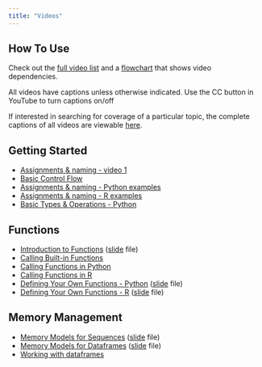 ```yaml
---
title: "Videos"
---
```

## How To Use

Check out the [full video list](./guide.html) and a [flowchart](gfx/Flowchart.jpg) that shows video dependencies.

All videos have captions unless otherwise indicated.  Use the CC button in YouTube to turn captions on/off

If interested in searching for coverage of a particular topic, the complete captions of all videos are viewable [here](https://docs.google.com/document/d/1Aj2NEE8PwzdjAXffKrh6OV3lafPbbTgQUC4FqYzBYcE/edit?usp=sharing).

## Getting Started

- [Assignments & naming - video 1](https://youtu.be/HGzkFGonGD4)
- [Basic Control Flow](https://youtu.be/kHIBVxOG2MA)
- [Assignments & naming - Python examples](https://youtu.be/jWRvUSBgdik)
- [Assignments & naming - R examples](https://youtu.be/n8rDAk95Eu8)
- [Basic Types & Operations -  Python](https://youtu.be/vjwnt_XVKXQ)

## Functions

- [Introduction to Functions](https://youtu.be/BKoZ0gl8lMo) ([slide](gfx/Intro-to-Functions.pdf) file)
- [Calling Built-in Functions](https://youtu.be/EJPIPWC8gm0)
- [Calling Functions in Python](https://youtu.be/GN1fM_OHINE)
- [Calling Functions in R](https://youtu.be/XHjD4OKzbUs)
- [Defining Your Own Functions - Python](https://youtu.be/94-r-UyW1uc) ([slide](gfx/WritingFunctionsInPython.pdf) file)
- [Defining Your Own Functions - R](https://youtu.be/g2rZ6-OiBVY) ([slide](gfx/WritingFunctionsInR.pdf) file)

## Memory Management

- [Memory Models for Sequences](https://youtu.be/AM26uLNwP8A) ([slide](gfx/SequenceMemoryModels.pdf) file)
- [Memory Models for Dataframes](https://youtu.be/FJJUc0E8zTs) ([slide](gfx/MemoryModelsForDataFrames.pdf) file)
- [Working with dataframes](https://youtu.be/YsVvI8O8b3E)



